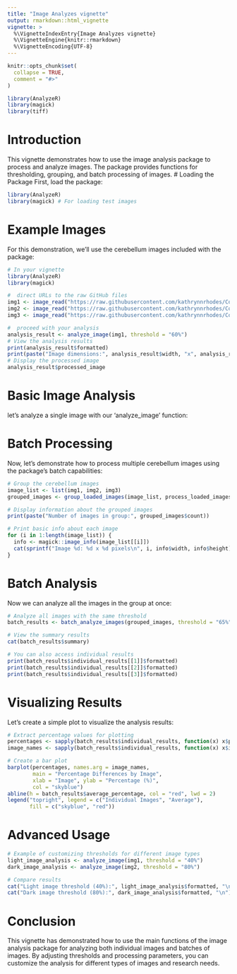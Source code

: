 ```yaml
---
title: "Image Analyzes vignette"
output: rmarkdown::html_vignette
vignette: >
  %\VignetteIndexEntry{Image Analyzes vignette}
  %\VignetteEngine{knitr::rmarkdown}
  %\VignetteEncoding{UTF-8}
---
```


```r
knitr::opts_chunk$set(
  collapse = TRUE,
  comment = "#>"
)
```

```r
library(AnalyzeR)
library(magick)
library(tiff)
```

# Introduction

This vignette demonstrates how to use the image analysis package to process and analyze images. The package provides functions for thresholding, grouping, and batch processing of images. \# Loading the Package First, load the package:

```r
library(AnalyzeR) 
library(magick) # For loading test images
```

# Example Images

For this demonstration, we'll use the cerebellum images included with the package:

```r

# In your vignette
library(AnalyzeR)
library(magick)

#  direct URLs to the raw GitHub files
img1 <- image_read("https://raw.githubusercontent.com/kathrynnrhodes/CollaborativeProject/main/F_FXR_3_cerebellum_40x_1.tif")
img2 <- image_read("https://raw.githubusercontent.com/kathrynnrhodes/CollaborativeProject/main/F_FXR_3_cerebellum_40x_2.tif")
img3 <- image_read("https://raw.githubusercontent.com/kathrynnrhodes/CollaborativeProject/main/F_FXR_3_cerebellum_40x_3.tif")

#  proceed with your analysis
analysis_result <- analyze_image(img1, threshold = "60%")
# View the analysis results
print(analysis_result$formatted)
print(paste("Image dimensions:", analysis_result$width, "x", analysis_result$height))
# Display the processed image
analysis_result$processed_image


```

# Basic Image Analysis

let's analyze a single image with our 'analyze_image' function:

# Batch Processing

Now, let's demonstrate how to process multiple cerebellum images using the package's batch capabilities:

```r
# Group the cerebellum images
image_list <- list(img1, img2, img3)
grouped_images <- group_loaded_images(image_list, process_loaded_images)

# Display information about the grouped images
print(paste("Number of images in group:", grouped_images$count))

# Print basic info about each image
for (i in 1:length(image_list)) {
  info <- magick::image_info(image_list[[i]])
  cat(sprintf("Image %d: %d x %d pixels\n", i, info$width, info$height))
}
```

# Batch Analysis

Now we can analyze all the images in the group at once:

```r
# Analyze all images with the same threshold
batch_results <- batch_analyze_images(grouped_images, threshold = "65%")

# View the summary results
cat(batch_results$summary)

# You can also access individual results
print(batch_results$individual_results[[1]]$formatted)
print(batch_results$individual_results[[2]]$formatted)
print(batch_results$individual_results[[3]]$formatted)

```

# Visualizing Results

Let's create a simple plot to visualize the analysis results:

```r
# Extract percentage values for plotting
percentages <- sapply(batch_results$individual_results, function(x) x$percentage)
image_names <- sapply(batch_results$individual_results, function(x) x$image_name)

# Create a bar plot
barplot(percentages, names.arg = image_names, 
        main = "Percentage Differences by Image",
        xlab = "Image", ylab = "Percentage (%)",
        col = "skyblue")
abline(h = batch_results$average_percentage, col = "red", lwd = 2)
legend("topright", legend = c("Individual Images", "Average"),
       fill = c("skyblue", "red"))


```

# Advanced Usage

```r
# Example of customizing thresholds for different image types
light_image_analysis <- analyze_image(img1, threshold = "40%")
dark_image_analysis <- analyze_image(img2, threshold = "80%")

# Compare results
cat("Light image threshold (40%):", light_image_analysis$formatted, "\n")
cat("Dark image threshold (80%):", dark_image_analysis$formatted, "\n")

```

# Conclusion

This vignette has demonstrated how to use the main functions of the image analysis package for analyzing both individual images and batches of images. By adjusting thresholds and processing parameters, you can customize the analysis for different types of images and research needs.
